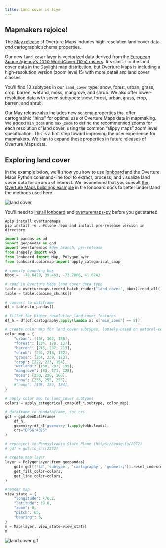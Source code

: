 ```yaml
---
title: Land cover is live
---
```


## Mapmakers rejoice! 

The [May release](https://docs.overturemaps.org/release/latest) of Overture Maps includes high-resolution land cover data *and* cartographic schema properties.

Our new `land_cover` layer is vectorized data derived from the [European Space Agency’s 2020 WorldCover (10m) rasters](https://esa-worldcover.org/en). It's similar to the land cover data in the [Daylight](https://daylightmap.org/2023/10/11/landcover.html) map distribution, but Overture Maps is including a high-resolution version (zoom level 15) with more detail and land cover classes. 

You'll find 10 subtypes in our `land_cover` type: snow, forest, urban, grass, crop, barren, wetland, moss, mangrove, and shrub. We also offer lower-resolution data with seven subtypes: snow, forest, urban, grass, crop, barren, and shrub. 

Our May release also includes new schema properties that offer cartographic "hints" for optimal use of Overture Maps data in mapmaking. We added `min_zoom` and `max_zoom` to define the recommended zooms for each resolution of land cover, using the common “slippy maps” zoom level specification. This is a first step toward improving the user experience for mapmakers. We plan to expand these properties in future releases of Overture Maps data.

## Exploring land cover

In the example below, we'll show you how to use [lonboard](https://developmentseed.org/lonboard/latest/) and the Overture Maps Python command-line tool to extract, process, and visualize land cover data for an area of interest. We recommend that you consult [the Overture Maps buildings example](https://developmentseed.org/lonboard/latest/examples/overture-maps/ ) in the lonboard docs to better understand the methods used here. 

![land cover](/img/blog/notebook-overture-lc.png)

You'll need to [install lonboard](https://developmentseed.org/lonboard/latest/#install) and [overturemaps-py](https://github.com/OvertureMaps/overturemaps-py) before you get started. 

```
#pip install overturemaps
pip install -e . #clone repo and install pre-release version in directory
```

``` python
import pandas as pd
import geopandas as gpd
import overturemaps #dev branch, pre-release 
from shapely import wkb
from lonboard import Map, PolygonLayer
from lonboard.colormap import apply_categorical_cmap
```

``` python
# specify bounding box
bbox =  -78.6429, 39.463, -73.7806, 41.6242
```

``` python
# read in Overture Maps land_cover data type
table = overturemaps.record_batch_reader("land_cover", bbox).read_all()
table = table.combine_chunks()
```

``` python
# convert to dataframe
df = table.to_pandas()
```

``` python
# filter for higher resolution land_cover features
df_h = df[df.cartography.apply(lambda x: x['min_zoom'] == 8)]
```

``` python
# create color map for land_cover subtypes, loosely based on natural-color palette: https://www.shadedrelief.com/shelton/c.html
color_map = {
    "urban": [167, 162, 186],
    "forest": [134, 178, 137],
    "barren": [245, 237, 213],
    "shrub": [239, 218, 182],
    "grass": [254, 239, 173],
    "crop": [222, 223, 154],
    "wetland": [158, 207, 195], 
    "mangrove": [83, 171, 128],
    "moss": [250, 230, 160],
    "snow": [255, 255, 255],
    #"none": [108, 159, 184],   
}
```

``` python
# apply color map to land_cover subtypes
colors = apply_categorical_cmap(df_h.subtype, color_map)
```

``` python
# dataframe to geodataframe, set crs
gdf = gpd.GeoDataFrame(
    df_h, 
    geometry=df_h['geometry'].apply(wkb.loads), 
    crs="EPSG:4326"
)
```

``` python
# reproject to Pennsylvania State Plane (https://epsg.io/2272) 
# gdf = gdf.to_crs(2272)
```

``` python
# create map layer 
layer = PolygonLayer.from_geopandas(
    gdf= gdf[['id','subtype', 'cartography', 'geometry']].reset_index(drop=True),
    get_fill_color=colors,
    get_line_color=colors,
)
```

``` python
#render map
view_state = {
    "longitude": -76.2,
    "latitude": 39.6,
    "zoom": 8,
    "pitch": 65,
    "bearing": 5,
}
m = Map(layer, view_state=view_state)
m
```

![land cover gif](/img/blog/lc.gif)

